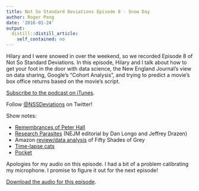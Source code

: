 ```yaml
---
title: Not So Standard Deviations Episode 8 - Snow Day
author: Roger Peng
date: '2016-01-24'
output:
  distill::distill_article:
    self_contained: no
---
```


Hilary and I were snowed in over the weekend, so we recorded Episode 8 of Not So Standard Deviations. In this episode, Hilary and I talk about how to get your foot in the door with data science, the New England Journal's view on data sharing, Google's "Cohort Analysis", and trying to predict a movie's box office returns based on the movie's script.

[Subscribe to the podcast on iTunes](https://itunes.apple.com/us/podcast/not-so-standard-deviations/id1040614570).

Follow [@NSSDeviations](https://twitter.com/nssdeviations) on Twitter!

Show notes:

  * [Remembrances of Peter Hall](http://goo.gl/eUU2AK)
  * [Research Parasites](http://goo.gl/HbMu87) (NEJM editorial by Dan Longo and Jeffrey Drazen)
  * Amazon [review/data analysis](http://goo.gl/83DvvO) of Fifty Shades of Grey
  * [Time-lapse cats](https://youtu.be/55psWVYSbrI)
  * [Pocket](https://getpocket.com)

Apologies for my audio on this episode. I had a bit of a problem calibrating my microphone. I promise to figure it out for the next episode!

[Download the audio for this episode](https://api.soundcloud.com/tracks/243634673/download?client_id=02gUJC0hH2ct1EGOcYXQIzRFU91c72Ea&oauth_token=1-138878-174789515-deb24181d01af).

&nbsp;
